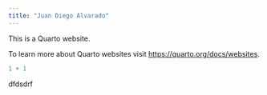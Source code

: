 ```yaml
---
title: "Juan Diego Alvarado"
---
```


This is a Quarto website.

To learn more about Quarto websites visit <https://quarto.org/docs/websites>.

```r
1 + 1
```

dfdsdrf
